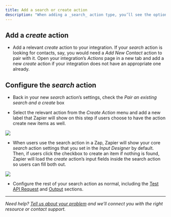 ```yaml
---
title: Add a search or create action
description: "When adding a _search_ action type, you’ll see the option to _Pair an existing search and a create to enable “Find or Create” functionality_ in the _Settings_ page. This embeds the _create_ inside the _search_ step to find or create items in one step of the Zap."
---
```


## Add a _create_ action

*   Add a relevant _create_ action to your integration. If your _search_ action is looking for contacts, say, you would need a _Add New Contact_ action to pair with it. Open your integration’s _Actions_ page in a new tab and add a new _create_ action if your integration does not have an appropriate one already.

## Configure the _search_ action

*   Back in your new _search_ action’s settings, check the _Pair an existing search and a create_ box

*   Select the relevant action from the _Create Action_ menu and add a new label that Zapier will show on this step if users choose to have the action create new items as well.

<Frame>
  <img src="/images/41334f793dfce14d21e6c35361179721.png"/>
</Frame>

*   When users use the search action in a Zap, Zapier will show your core _search_ action settings that you set in the _Input Designer_ by default. Then, if users click the checkbox to create an item if nothing is found, Zapier will load the _create_ action’s input fields inside the search action so users can fill both out.
<Frame>
  <img src="/images/32ba8f867d02cf60cb6c344a0447b5a5.png"/>
</Frame>

*   Configure the rest of your search action as normal, including the [Test API Request](/platform/build/test-triggers-actions) and [Output](/platform/build/sample-data) sections.

- - -

_Need help? [Tell us about your problem](https://developer.zapier.com/contact) and we’ll connect you with the right resource or contact support._
